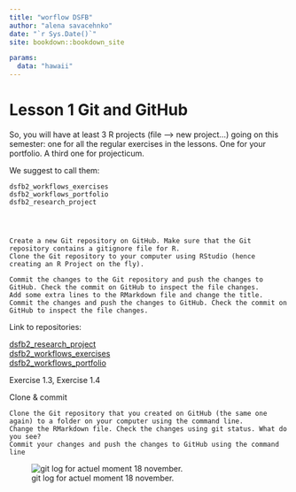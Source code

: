 ```yaml
--- 
title: "worflow DSFB"
author: "alena savacehnko"
date: "`r Sys.Date()`"
site: bookdown::bookdown_site

params:
  data: "hawaii"
---
```


# Lesson 1 Git and GitHub 



So, you will have at least 3 R projects (file –> new project…) going on this semester: one for all the regular exercises in the lessons. One for your portfolio. A third one for projecticum.

We suggest to call them:

    dsfb2_workflows_exercises
    dsfb2_workflows_portfolio
    dsfb2_research_project




    Create a new Git repository on GitHub. Make sure that the Git repository contains a gitignore file for R.
    Clone the Git repository to your computer using RStudio (hence creating an R Project on the fly).
  
    Commit the changes to the Git repository and push the changes to GitHub. Check the commit on GitHub to inspect the file changes.
    Add some extra lines to the RMarkdown file and change the title. Commit the changes and push the changes to GitHub. Check the commit on GitHub to inspect the file changes.




Link to repositories:

[dsfb2_research_project]( https://github.com/ProjecticumDataScience/minion_seq.git) 
</br>
[dsfb2_workflows_exercises]( https://github.com/alenagrrr3/worfklow_ds_2.git)
</br>
[dsfb2_workflows_portfolio]( https://github.com/alenagrrr3/portfolio_alena_savachenko.git)
</br>


Exercise 1.3, Exercise 1.4

Clone & commit

    Clone the Git repository that you created on GitHub (the same one again) to a folder on your computer using the command line.
    Change the RMarkdown file. Check the changes using git status. What do you see?
    Commit your changes and push the changes to GitHub using the command line




![git log for actuel moment 18 november.](images/img1.png)



